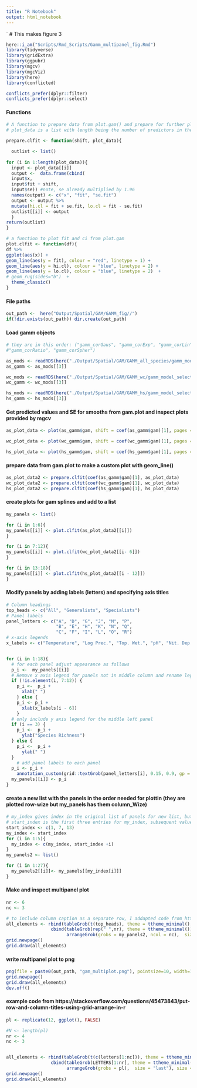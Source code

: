 ```yaml
---
title: "R Notebook"
output: html_notebook
---
```

`
# This makes figure 3

```r
here::i_am("Scripts/Rmd_Scripts/Gamm_multipanel_fig.Rmd")
library(tidyverse)
library(gridExtra)
library(ggpubr)
library(mgcv)
library(mgcViz)
library(here)
library(conflicted)

conflicts_prefer(dplyr::filter)
conflicts_prefer(dplyr::select)
```

#### Functions
```r
# A function to prepare data from plot.gam() and prepare for further plotting.
# plot_data is a list with length being the number of predictors in the GAM.

prepare.clfit <- function(shift, plot_data){

  outlist <- list()
 
for (i in 1:length(plot_data)){
  input <- plot_data[[i]]
  output <-  data.frame(cbind(
  input$x, 
  input$fit + shift, 
  input$se)) #note, se already multiplied by 1.96
  names(output) <- c("x", "fit", "se.fit")
  output <- output %>%
  mutate(hi.cl = fit + se.fit, lo.cl = fit - se.fit)
  outlist[[i]] <- output
  } 
return(outlist)  
}

# a function to plot fit and ci from plot.gam
plot.clfit <- function(df){
df %>%
ggplot(aes(x)) +
geom_line(aes(y = fit), colour = "red", linetype = 1) +
geom_line(aes(y = hi.cl), colour = "blue", linetype = 2) +
geom_line(aes(y = lo.cl), colour = "blue", linetype = 2)  + 
# geom_rug(sides="b")  + 
  theme_classic()  
}

```

#### File paths
```r
out_path <-  here("Output/Spatial/GAM/GAMM_fig//")
if(!dir.exists(out_path)) dir.create(out_path)
```

#### Load gamm objects
```r
# they are in this order: ("gamm_corGaus", "gamm_corExp", "gamm_corLin",
#"gamm_corRatio", "gamm_corSpher")

as_mods <- readRDS(here("./Output/Spatial/GAM/GAMM_all_species/gamm_model_select_as.rds/"))
as_gamm <- as_mods[[3]]

wc_mods <- readRDS(here("./Output/Spatial/GAM/GAMM_wc/gamm_model_select_wc.rds/"))
wc_gamm <- wc_mods[[3]]

hs_mods <- readRDS(here("./Output/Spatial/GAM/GAMM_hs/gamm_model_select_hs.rds/"))
hs_gamm <- hs_mods[[3]]
```

#### Get predicted values and SE for smooths from gam.plot and inspect plots provided by mgcv
```r

as_plot_data <- plot(as_gamm$gam, shift = coef(as_gamm$gam)[1], pages = 1, seWithMean = FALSE, se = 1.96) # in the output se is already multiplied by 1.96

wc_plot_data <- plot(wc_gamm$gam, shift = coef(wc_gamm$gam)[1], pages = 1, seWithMean = FALSE, se = 1.96) # in the output se is already multiplied by 1.96

hs_plot_data <- plot(hs_gamm$gam, shift = coef(hs_gamm$gam)[1], pages = 1, seWithMean = FALSE, se = 1.96) # in the output se is already multiplied by 1.96

```

#### prepare data from gam.plot to make a custom plot with geom_line()
```r
as_plot_data2 <- prepare.clfit(coef(as_gamm$gam)[1], as_plot_data)
wc_plot_data2 <- prepare.clfit(coef(wc_gamm$gam)[1], wc_plot_data)
hs_plot_data2 <- prepare.clfit(coef(hs_gamm$gam)[1], hs_plot_data)
```

#### create plots for gam splines and add to a list
```r
my_panels <- list()

for (i in 1:6){
my_panels[[i]] <- plot.clfit(as_plot_data2[[i]])
}

for (i in 7:12){
my_panels[[i]] <- plot.clfit(wc_plot_data2[[i- 6]])
}

for (i in 13:18){
my_panels[[i]] <- plot.clfit(hs_plot_data2[[i - 12]])
}
```

#### Modify panels by adding labels (letters) and specifying axis titles
```r
# Column headings
top_heads <- c("All", "Generalists", "Specialists")
# Panel labels
panel_letters <- c("A", "D", "G", "J", "M", "P", 
                   "B", "E", "H", "K", "N", "Q", 
                   "C", "F", "I", "L", "O", "R")
# x-axis legends
x_labels <- c("Temperature", "Log Prec.", "Top. Wet.", "pH", "Nit. Dep.", "Log Humans")


for (i in 1:18){
  # for each panel adjust appearance as follows
  p_i <-  my_panels[[i]]
  # Remove x axis legend for panels not in middle column and rename legend for panels that are in the middle column
  if (!is.element(i, 7:12)) {
    p_i <-  p_i + 
      xlab(" ")
    } else {
    p_i <- p_i + 
      xlab(x_labels[i - 6])    
    }
  # only include y axis legend for the middle left panel
  if (i == 3) {
    p_i <-  p_i + 
      ylab("Species Richness") 
  } else {
    p_i <-  p_i + 
      ylab(" ")
  }
    # add panel labels to each panel
  p_i <- p_i +
    annotation_custom(grid::textGrob(panel_letters[i], 0.15, 0.9, gp = grid::gpar(fontsize = 6))) 
  my_panels[[i]] <- p_i
}

```

#### create a new list with the panels in the order needed for plottin (they are plotted row-wize but my_panels has them column_Wize)
```r
# my_index gives index in the original list of panels for new list, but in the order the should be in for the new list. 
# start_index is the first three entries for my_index, subsequent values of my_index are obtained by adding 1, 2, 3... to start_index entries
start_index <- c(1, 7, 13)
my_index <- start_index
for (i in 1:5){
  my_index <- c(my_index, start_index +i)
}
my_panels2 <- list()

for (i in 1:27){
  my_panels2[[i]]<- my_panels[[my_index[i]]]
}
```

#### Make and inspect multipanel plot
```r
nr <- 6
nc <- 3

# to include column caption as a separate row, I addapted code from https://stackoverflow.com/questions/45473843/put-row-and-column-titles-using-grid-arrange-in-r
all_elements <- rbind(tableGrob(t(top_heads), theme = ttheme_minimal(), rows = ""), 
                 cbind(tableGrob(rep(" ",nr), theme = ttheme_minimal()), # I couldn't work out how not to have row headings so made them a space 
                       arrangeGrob(grobs = my_panels2, ncol = nc),  size = "last"), size = "last")
grid.newpage()
grid.draw(all_elements)
```
#### write multipanel plot to png
```r
png(file = paste0(out_path, "gam_multiplot.png"), pointsize=10, width=1920, height=2800, res=300)
grid.newpage()
grid.draw(all_elements)
dev.off()

```

#### example code from  https://stackoverflow.com/questions/45473843/put-row-and-column-titles-using-grid-arrange-in-r
```r
pl <- replicate(12, ggplot(), FALSE)

#N <- length(pl)
nr <- 4
nc <- 3


all_elements <- rbind(tableGrob(t(c(letters[1:nc])), theme = ttheme_minimal(), rows = ""), 
                 cbind(tableGrob(LETTERS[1:nr], theme = ttheme_minimal()), 
                       arrangeGrob(grobs = pl),  size = "last"), size = "last")
grid.newpage()
grid.draw(all_elements)
```